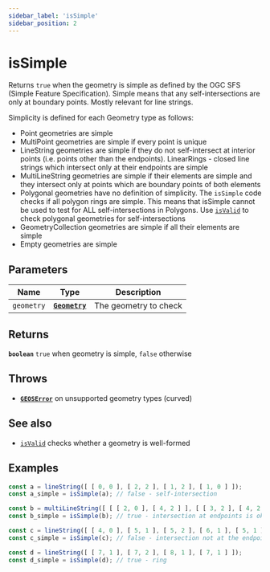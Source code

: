 ```yaml
---
sidebar_label: 'isSimple'
sidebar_position: 2
---
```


# isSimple

Returns `true` when the geometry is simple as defined by the OGC SFS
(Simple Feature Specification).
Simple means that any self-intersections are only at boundary points.
Mostly relevant for line strings.

Simplicity is defined for each Geometry type as follows:
- Point geometries are simple
- MultiPoint geometries are simple if every point is unique
- LineString geometries are simple if they do not self-intersect at interior
  points (i.e. points other than the endpoints). LinearRings - closed line
  strings which intersect only at their endpoints are simple
- MultiLineString geometries are simple if their elements are simple and
  they intersect only at points which are boundary points of both elements
- Polygonal geometries have no definition of simplicity.
  The `isSimple` code checks if all polygon rings are simple.
  This means that isSimple cannot be used to test for ALL self-intersections
  in Polygons. Use [`isValid`](isValid.mdx) to check polygonal geometries for
  self-intersections
- GeometryCollection geometries are simple if all their elements are simple
- Empty geometries are simple

## Parameters

| Name | Type | Description |
| --- | :-: | --- |
| `geometry` | [**`Geometry`**](../types/Geometry/index.mdx) | The geometry to check |

## Returns

**`boolean`** `true` when geometry is simple, `false` otherwise

## Throws

- [**`GEOSError`**](../types/errors.mdx#GEOSError) on unsupported geometry types (curved)

## See also

- [`isValid`](isValid.mdx) checks whether a geometry is well-formed

## Examples

```js live
const a = lineString([ [ 0, 0 ], [ 2, 2 ], [ 1, 2 ], [ 1, 0 ] ]);
const a_simple = isSimple(a); // false - self-intersection

const b = multiLineString([ [ [ 2, 0 ], [ 4, 2 ] ], [ [ 3, 2 ], [ 4, 2 ] ] ]);
const b_simple = isSimple(b); // true - intersection at endpoints is ok

const c = lineString([ [ 4, 0 ], [ 5, 1 ], [ 5, 2 ], [ 6, 1 ], [ 5, 1 ] ]);
const c_simple = isSimple(c); // false - intersection not at the endpoints

const d = lineString([ [ 7, 1 ], [ 7, 2 ], [ 8, 1 ], [ 7, 1 ] ]);
const d_simple = isSimple(d); // true - ring
```
